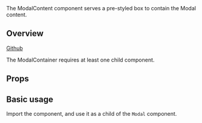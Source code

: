 
<Meta of={ModalContentStories} />

<Title>ModalContent</Title>

<Subtitle>
  The ModalContent component serves a pre-styled box to contain the Modal
  content.
</Subtitle>

<Canvas of={ModalContentStories.Demo} />

## Overview

[Github](https://github.com/recondesigns/be-ubiquitous/tree/main/src/components/ModalContent)

The ModalContainer requires at least one child component.

## Props

<ArgTypes />

## Basic usage

Import the component, and use it as a child of the `Modal` component.

```jsx
import { Modal } from "ubiq-ui"

return (
  <Modal>
    <Modal.Content>
      <h3>Modal title</h3>
      <Button>Button</Button>
    </Modal.Content>
  </Modal>
)
```
